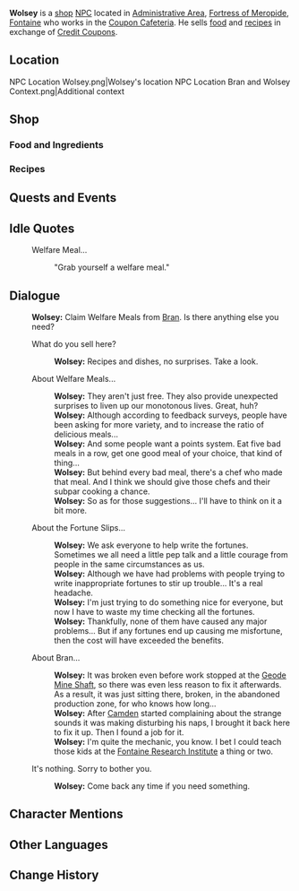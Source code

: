 {{Meta
<!-- Remove this template after adding the missing info -->
|missing_NPC_profile  = yes
}}
{{Character Infobox
|type             = Open-World NPC
|image            = NPC Wolsey.png
|realname         = <!-- Optional, if different from in-game name -->
|deceased         = <!-- Past (for deceased prior to events of the game) or free response -->
|region           = Fontaine
|location         = Fontaine
|affiliation      = Fortress of Meropide
|title            = Coupon Cafeteria Supervisor

|ancestry         = <!-- Clan/family -->
|father           = 
|mother           = 
|spouse           = 
|sibling          = 
|child            = 
|relative         = 

|voiceEN          = 
|voiceCN          = 
|voiceJP          = 
|voiceKR          = 
|dialoguereward   = 
}}
'''Wolsey''' is a [[shop]] [[NPC]] located in [[Administrative Area]], [[Fortress of Meropide]], [[Fontaine]] who works in the [[Coupon Cafeteria]]. He sells [[food]] and [[Recipe|recipes]] in exchange of [[Credit Coupons]].

==Location==
<gallery>
NPC Location Wolsey.png|Wolsey's location
NPC Location Bran and Wolsey Context.png|Additional context
</gallery>
<!--
==Profile==
''(To be added.)''

===Personality===
''(To be added.)''

===Appearance===
''(To be added.)''
-->

==Shop==
===Food and Ingredients===
{{Shop/Header|currency=Credit Coupons|total=1|vendor=Wolsey}}
{{Shop|Trout Amandine|20|10|total=1}}
{{Shop|Fonta|5|10|total=1}}
{{Shop|Barbeque Ribs|40|5|total=1}}
{{Shop|Coffee Bavarois|90|2|total=1}}
{{Shop|Haggis|140|2|total=1}}
{{Shop/Footer|total=910}}

===Recipes===
{{Shop/Header|currency=Credit Coupons|total=1|vendor=Wolsey}}
{{Shop|Recipe|30|1|specific=Recipe: Trout Amandine|total=1}}
{{Shop|Recipe|75|1|specific=Recipe: Barbeque Ribs|total=1}}
{{Shop|Recipe|150|1|specific=Recipe: Coffee Bavarois|total=1}}
{{Shop|Recipe|300|1|specific=Recipe: Haggis|total=1}}
{{Shop/Footer|total=555}}

==Quests and Events==
{{Quests and Events}}

==Idle Quotes==
{{Dialogue Start}}
: {{DIcon|Idle}} Welfare Meal...
:: {{A|VO Wolsey 01.ogg}} "Grab yourself a welfare meal."
{{Dialogue End}}

==Dialogue==
{{Dialogue Start}}
:'''Wolsey:''' Claim Welfare Meals from [[Bran]]. Is there anything else you need?
:{{DIcon|Shop}} What do you sell here?
::'''Wolsey:''' Recipes and dishes, no surprises. Take a look.
:{{DIcon}} About Welfare Meals...
::'''Wolsey:''' They aren't just free. They also provide unexpected surprises to liven up our monotonous lives. Great, huh?
::'''Wolsey:''' Although according to feedback surveys, people have been asking for more variety, and to increase the ratio of delicious meals...
::'''Wolsey:''' And some people want a points system. Eat five bad meals in a row, get one good meal of your choice, that kind of thing...
::'''Wolsey:''' But behind every bad meal, there's a chef who made that meal. And I think we should give those chefs and their subpar cooking a chance.
::'''Wolsey:''' So as for those suggestions... I'll have to think on it a bit more.
:{{DIcon}} About the Fortune Slips...
::'''Wolsey:''' We ask everyone to help write the fortunes. Sometimes we all need a little pep talk and a little courage from people in the same circumstances as us.
::'''Wolsey:''' Although we have had problems with people trying to write inappropriate fortunes to stir up trouble... It's a real headache.
::'''Wolsey:''' I'm just trying to do something nice for everyone, but now I have to waste my time checking all the fortunes.
::'''Wolsey:''' Thankfully, none of them have caused any major problems... But if any fortunes end up causing me misfortune, then the cost will have exceeded the benefits.
:{{DIcon}} About Bran...
::'''Wolsey:''' It was broken even before work stopped at the [[Geode Mine Shaft]], so there was even less reason to fix it afterwards. As a result, it was just sitting there, broken, in the abandoned production zone, for who knows how long...
::'''Wolsey:''' After [[Camden]] started complaining about the strange sounds it was making disturbing his naps, I brought it back here to fix it up. Then I found a job for it.
::'''Wolsey:''' I'm quite the mechanic, you know. I bet I could teach those kids at the [[Fontaine Research Institute]] a thing or two.
:{{DIcon}} It's nothing. Sorry to bother you.
::'''Wolsey:''' Come back any time if you need something.
{{Dialogue End}}
<!--
==Event Dialogue==
===Event Name===
{{Dialogue Start}}
:'''{{subst:PAGENAME}}:'''
{{Dialogue End}}
-->
==Character Mentions==
{{Character Mentions}}

==Other Languages==
{{Other Languages|default_hidden=1
|en      = Wolsey
|zhs     = 韦尔赛
|zhs_rm  = Wéi'ěrsài
|zht     = 韋爾賽
|zht_rm  = Wéi'ěrsài
|ja      = ウォルジー
|ja_rm   = Worujii
|ko      = 울지
|es      = Wolsey
|fr      = Wolsey
|ru      = Вулси
|th      = Wolsey
|vi      = Wolsey
|de      = Wolsey
|id      = Wolsey
|pt      = Wolsey
|tr      = Wolsey
|it      = Wolsey
}}

==Change History==
{{Change History|4.1}}
<!--
==References==
{{Reflist}}-->